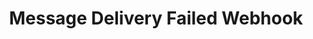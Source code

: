 ---
title: "Message Delivery Failed Webhook"
sidebarTitle: "Failed"
openapi: "/webhooks.yaml webhook message.failed"
---